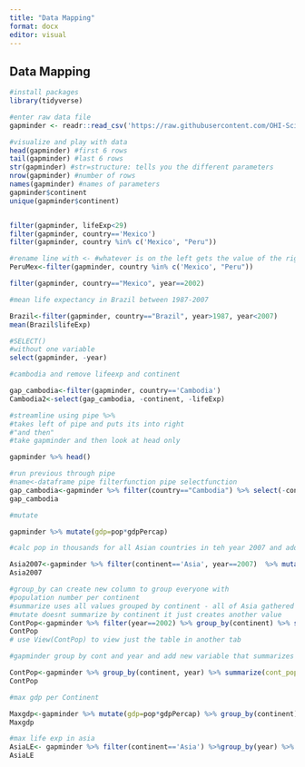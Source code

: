 ```yaml
---
title: "Data Mapping"
format: docx
editor: visual
---
```


## Data Mapping

```r
#install packages
library(tidyverse)

#enter raw data file
gapminder <- readr::read_csv('https://raw.githubusercontent.com/OHI-Science/data-science-training/master/data/gapminder.csv')

#visualize and play with data
head(gapminder) #first 6 rows
tail(gapminder) #last 6 rows
str(gapminder) #str=structure: tells you the different parameters
nrow(gapminder) #number of rows
names(gapminder) #names of parameters
gapminder$continent
unique(gapminder$continent)


filter(gapminder, lifeExp<29)
filter(gapminder, country=='Mexico')
filter(gapminder, country %in% c('Mexico', "Peru"))

#rename line with <- #whatever is on the left gets the value of the right
PeruMex<-filter(gapminder, country %in% c('Mexico', "Peru"))

filter(gapminder, country=="Mexico", year==2002)

#mean life expectancy in Brazil between 1987-2007

Brazil<-filter(gapminder, country=="Brazil", year>1987, year<2007)
mean(Brazil$lifeExp)

#SELECT()
#without one variable
select(gapminder, -year)

#cambodia and remove lifeexp and continent

gap_cambodia<-filter(gapminder, country=='Cambodia')
Cambodia2<-select(gap_cambodia, -continent, -lifeExp)

#streamline using pipe %>% 
#takes left of pipe and puts its into right 
#"and then"
#take gapminder and then look at head only

gapminder %>% head()

#run previous through pipe
#name<-dataframe pipe filterfunction pipe selectfunction
gap_cambodia<-gapminder %>% filter(country=="Cambodia") %>% select(-continent, -lifeExp)
gap_cambodia

#mutate

gapminder %>% mutate(gdp=pop*gdpPercap)

#calc pop in thousands for all Asian countries in teh year 2007 and add it as new column

Asia2007<-gapminder %>% filter(continent=='Asia', year==2007)  %>% mutate(popThousands=pop/1000)
Asia2007

#group_by can create new column to group everyone with
#population number per continent
#summarize uses all values grouped by continent - all of Asia gathered together
#mutate doesnt summarize by continent it just creates another value
ContPop<-gapminder %>% filter(year==2002) %>% group_by(continent) %>% summarize(cont_pop=sum(pop)) %>% ungroup()
ContPop
# use View(ContPop) to view just the table in another tab

#gapminder group by cont and year and add new variable that summarizes pop by cont and year

ContPop<-gapminder %>% group_by(continent, year) %>% summarize(cont_pop = sum(pop)) %>% arrange(year)
ContPop

#max gdp per Continent

Maxgdp<-gapminder %>% mutate(gdp=pop*gdpPercap) %>% group_by(continent) %>% mutate(max_gdp = max(gdp)) %>% filter(gdp == max_gdp)
Maxgdp

#max life exp in asia
AsiaLE<- gapminder %>% filter(continent=='Asia') %>%group_by(year) %>% summarize(lifeExp) %>% arrange(-year)
AsiaLE
```

```Maxgdp
```
